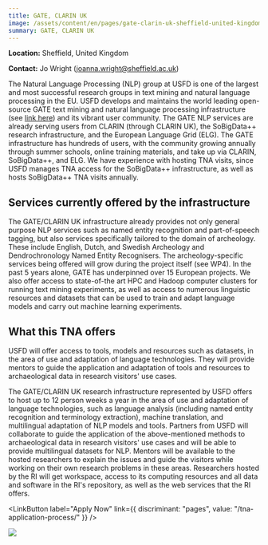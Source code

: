 ```yaml
---
title: GATE, CLARIN UK
image: /assets/content/en/pages/gate-clarin-uk-sheffield-united-kingdom/image.jpg
summary: GATE, CLARIN UK
---
```

**Location:** Sheffield, United Kingdom

**Contact:** Jo Wright ([joanna.wright@sheffield.ac.uk](mailto:joanna.wright@sheffield.ac.uk))

The Natural Language Processing (NLP) group at USFD is one of the largest and most successful
research groups in text mining and natural language processing in the EU. USFD develops and
maintains the world leading open-source GATE text mining and natural language processing
infrastructure (see [link here](https://cloud.gate.ac.uk)) and its vibrant user community. The GATE
NLP services are already serving users from CLARIN (through CLARIN UK), the SoBigData++ research
infrastructure, and the European Language Grid (ELG). The GATE infrastructure has hundreds of users,
with the community growing annually through summer schools, online training materials, and take up
via CLARIN, SoBigData++, and ELG. We have experience with hosting TNA visits, since USFD manages TNA
access for the SoBigData++ infrastructure, as well as hosts SoBigData++ TNA visits annually.

## Services currently offered by the infrastructure

The GATE/CLARIN UK infrastructure already provides not only general purpose NLP services such as
named entity recognition and part-of-speech tagging, but also services specifically tailored to the
domain of archeology. These include English, Dutch, and Swedish Archeology and Dendrochronology
Named Entity Recognisers. The archeology-specific services being offered will grow during the
project itself (see WP4). In the past 5 years alone, GATE has underpinned over 15 European projects.
We also offer access to state-of-the art HPC and Hadoop computer clusters for running text mining
experiments, as well as access to numerous linguistic resources and datasets that can be used to
train and adapt language models and carry out machine learning experiments.

## What this TNA offers

USFD will offer access to tools, models and resources such as datasets, in the area of use and
adaptation of language technologies. They will provide mentors to guide the application and
adaptation of tools and resources to archaeological data in research visitors' use cases.

The GATE/CLARIN UK research infrastructure represented by USFD offers to host up to 12 person weeks
a year in the area of use and adaptation of language technologies, such as language analysis
(including named entity recognition and terminology extraction), machine translation, and
multilingual adaptation of NLP models and tools. Partners from USFD will collaborate to guide the
application of the above-mentioned methods to archaeological data in research visitors' use cases
and will be able to provide multilingual datasets for NLP. Mentors will be available to the hosted
researchers to explain the issues and guide the visitors while working on their own research
problems in these areas. Researchers hosted by the RI will get workspace, access to its computing
resources and all data and software in the RI's repository, as well as the web services that the RI
offers.

<LinkButton label="Apply Now" link={{ discriminant: "pages", value: "/tna-application-process/" }} />

![](/assets/content/en/pages/gate-clarin-uk-sheffield-united-kingdom/logo.png)
